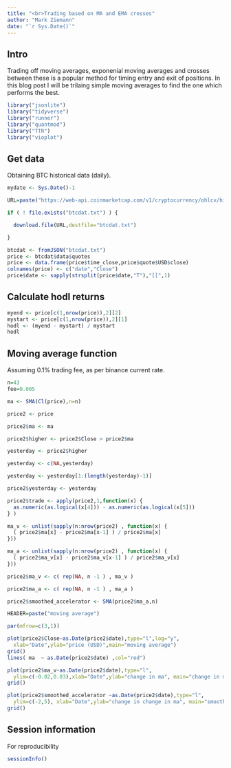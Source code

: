 ```yaml
---
title: "<br>Trading based on MA and EMA crosses"
author: "Mark Ziemann"
date: "`r Sys.Date()`"
---
```


## Intro

Trading off moving averages, exponenial moving averages and crosses between these is a popular method for timing entry and exit of positions.
In this blog post I will be trilaing simple moving averages to find the one which performs the best.

```r

library("jsonlite")
library("tidyverse")
library("runner")
library("quantmod")
library("TTR")
library("vioplot")

```

## Get data

Obtaining BTC historical data (daily).

```r

mydate <- Sys.Date()-1

URL=paste("https://web-api.coinmarketcap.com/v1/cryptocurrency/ohlcv/historical?symbol=BTC&convert=USD&interval=daily&time_start=2013-06-01&time_end=",mydate,sep="")

if ( ! file.exists("btcdat.txt") ) {

  download.file(URL,destfile="btcdat.txt")

}

btcdat <- fromJSON("btcdat.txt")
price <- btcdat$data$quotes
price <- data.frame(price$time_close,price$quote$USD$close)
colnames(price) <- c("date","Close")
price$date <- sapply(strsplit(price$date,"T"),"[[",1)

```

## Calculate hodl returns

```r

myend <- price[c(1,nrow(price)),2][2] 
mystart <- price[c(1,nrow(price)),2][1] 
hodl <- (myend - mystart) / mystart
hodl


```


## Moving average function

Assuming 0.1% trading fee, as per binance current rate.

```r


n=43
fee=0.005

ma <- SMA(Cl(price),n=n)

price2 <- price

price2$ma <- ma

price2$higher <- price2$Close > price2$ma

yesterday <- price2$higher

yesterday <- c(NA,yesterday)

yesterday <- yesterday[1:(length(yesterday)-1)]

price2$yesterday <- yesterday

price2$trade <- apply(price2,1,function(x) {
  as.numeric(as.logical(x[4])) - as.numeric(as.logical(x[5]))
} )

ma_v <- unlist(sapply(n:nrow(price2) , function(x) {
  ( price2$ma[x] - price2$ma[x-1] ) / price2$ma[x]     
}))

ma_a <- unlist(sapply(n:nrow(price2) , function(x) {
  ( price2$ma_v[x] - price2$ma_v[x-1] ) / price2$ma_v[x] 
}))

price2$ma_v <- c( rep(NA, n -1 ) , ma_v )

price2$ma_a <- c( rep(NA, n -1 ) , ma_a )

price2$smoothed_accelerator <- SMA(price2$ma_a,n)

HEADER=paste("moving average")

par(mfrow=c(3,1))

plot(price2$Close~as.Date(price2$date),type="l",log="y",
  xlab="Date",ylab="price (USD)",main="moving average")
grid()
lines( ma  ~ as.Date(price2$date) ,col="red")

plot(price2$ma_v~as.Date(price2$date),type="l",
  ylim=c(-0.02,0.03),xlab="Date",ylab="change in ma", main="change in moving average")
grid()

plot(price2$smoothed_accelerator ~as.Date(price2$date),type="l", 
  ylim=c(-2,5), xlab="Date",ylab="change in change in ma", main="smoothed change in change in moving average")
grid()


```

## Session information

For reproducibility

```r

sessionInfo()

```
